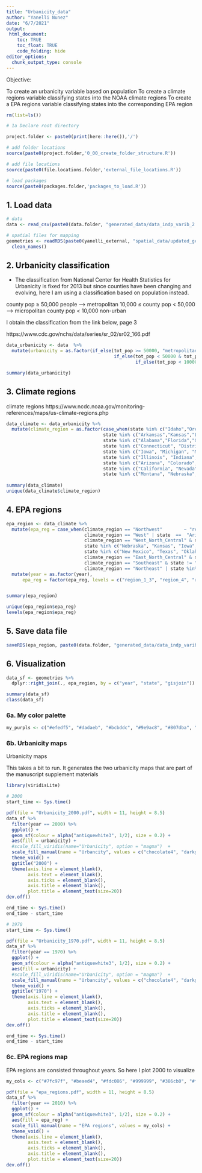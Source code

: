 ```yaml
---
title: "Urbanicity_data"
author: "Yanelli Nunez"
date: "6/7/2021"
output:
 html_document:
    toc: TRUE
    toc_float: TRUE
    code_folding: hide
editor_options: 
  chunk_output_type: console
---
```


Objective:

To create an urbanicity variable based on population
To create a climate regions variable classifying states into the NOAA climate regions
To create a EPA regions variable classifying states into the corresponding EPA region


```r

rm(list=ls())

# 1a Declare root directory

project.folder <- paste0(print(here::here()),'/')

# add folder locations
source(paste0(project.folder,'0_00_create_folder_structure.R'))

# add file locations
source(paste0(file.locations.folder,'external_file_locations.R'))

# load packages
source(paste0(packages.folder,'packages_to_load.R'))


```

## 1. Load data

```r

# data
data <- read_csv(paste0(data.folder, "generated_data/data_indp_varib_2.csv")) 

# spatial files for mapping 
geometries <- readRDS(paste0(yanelli_external, "spatial_data/updated_generated_files/geometries_counties.rds")) %>%
  clean_names() 

```


## 2. Urbanicity classification

- The classification from National Center for Health Statistics for Urbanicity is fixed for 2013 but since counties have been changing and evolving, here I am using a classification based on population instead. 

county pop ≥ 50,000 people --> metropolitan
10,000 ≤ county pop < 50,000 --> micropolitan
county pop < 10,000 non-urban

I obtain the classification from the link below, page 3

https://www.cdc.gov/nchs/data/series/sr_02/sr02_166.pdf


```r

data_urbanicity <- data  %>%
  mutate(urbanicity = as.factor(if_else(tot_pop >= 50000, "metropolitan",
                                        if_else(tot_pop < 50000 & tot_pop >= 10000, "micropolitan",
                                                if_else(tot_pop < 10000, "non-urban", "metropolitan")))))

summary(data_urbanicity)

```

## 3. Climate regions

climate regions https://www.ncdc.noaa.gov/monitoring-references/maps/us-climate-regions.php

```r

data_climate <- data_urbanicity %>%
  mutate(climate_region = as.factor(case_when(state %in% c("Idaho","Oregon","Washington") ~ "Northwest",
                                    state %in% c("Arkansas","Kansas","Louisiana","Mississippi","Oklahoma","Texas") ~ "South",
                                    state %in% c("Alabama","Florida","Georgia", "North Carolina", "South Carolina", "Virginia") ~ "Southeast",
                                    state %in% c("Connecticut", "District Of Columbia", "Delaware", "Maine", "Maryland", "Massachusetts", "New Hampshire", "New Jersey", "New York", "Pennsylvania", "Rhode Island", "Vermont") ~ "Northeast",
                                    state %in% c("Iowa", "Michigan", "Minnesota", "Wisconsin") ~ "East_North_Central",
                                    state %in% c("Illinois", "Indiana", "Kentucky", "Missouri", "Ohio", "Tennessee", "West Virginia") ~ "Central",
                                    state %in% c("Arizona", "Colorado", "New Mexico", "Utah") ~ "Southwest",
                                    state %in% c("California", "Nevada") ~ "West",
                                    state %in% c("Montana", "Nebraska", "North Dakota", "South Dakota", "Wyoming") ~ "West_North_Central")))
                                    
summary(data_climate)
unique(data_climate$climate_region)

```

## 4. EPA regions

```r

epa_region <- data_climate %>%
  mutate(epa_reg = case_when(climate_region == "Northwest"        ~ "region_10",
                             climate_region == "West" | state  ==  "Arizona" ~ "region_9",
                             climate_region == "West_North_Central" & state != "Nebraska" | state %in% c("Utah", "Colorado") ~ "region_8",
                             state %in% c("Nebraska", "Kansas", "Iowa", "Missouri") ~ "region_7",
                             state %in% c("New Mexico", "Texas", "Oklahoma", "Arkansas", "Louisiana") ~ "region_6",
                             climate_region == "East_North_Central" & state != "Iowa" | state %in% c("Illinois", "Ohio", "Indiana") ~ "region_5",
                             climate_region == "Southeast" & state != "Virginia" | state %in% c("Mississippi", "Tennessee", "Kentucky")  ~ "region_4",
                             climate_region == "Northeast" | state %in% c("Virginia", "West Virginia") ~ "region_1_3")) %>%
  mutate(year = as.factor(year), 
      epa_reg = factor(epa_reg, levels = c("region_1_3", "region_4", "region_5", "region_6", "region_7", "region_8", "region_9", "region_10")))


summary(epa_region)

unique(epa_region$epa_reg)
levels(epa_region$epa_reg)
```

## 5. Save data file 

```r

saveRDS(epa_region, paste0(data.folder, "generated_data/data_indp_varib_3.rds")) 

```

## 6. Visualization

```r

data_sf <- geometries %>%
  dplyr::right_join(., epa_region, by = c("year", "state", "gisjoin"))

summary(data_sf)
class(data_sf)
```

### 6a. My color palette 

```r

my_purpls <- c("#efedf5", "#dadaeb", "#bcbddc", "#9e9ac8", "#807dba", "#6a51a3", "#54278f", "#3f007d", "#1D0633", "#000000")

```

### 6b. Urbanicity maps

Urbanicity maps

This takes a bit to run. It generates the two urbanicity maps that are part of the manuscript supplement materials

```r

library(viridisLite)

# 2000
start_time <- Sys.time()    

pdf(file = "Urbanicity_2000.pdf", width = 11, height = 8.5)
data_sf %>%
  filter(year == 2000) %>%
  ggplot() +
  geom_sf(colour = alpha("antiquewhite3", 1/2), size = 0.2) +
  aes(fill = urbanicity) +
  #scale_fill_viridis(name="Urbanicity", option = "magma")  +
  scale_fill_manual(name = "Urbancity", values = c("chocolate4", "darkgoldenrod3", "chartreuse4")) +
  theme_void() +
  ggtitle("2000") +
  theme(axis.line = element_blank(), 
        axis.text = element_blank(),
        axis.ticks = element_blank(), 
        axis.title = element_blank(),
        plot.title = element_text(size=20)) 
dev.off()

end_time <- Sys.time()
end_time - start_time  

# 1970
start_time <- Sys.time()    

pdf(file = "Urbanicity_1970.pdf", width = 11, height = 8.5)
data_sf %>%
  filter(year == 1970) %>%
  ggplot() +
  geom_sf(colour = alpha("antiquewhite3", 1/2), size = 0.2) +
  aes(fill = urbanicity) +
  #scale_fill_viridis(name="Urbanicity", option = "magma")  +
  scale_fill_manual(name = "Urbancity", values = c("chocolate4", "darkgoldenrod3", "chartreuse4")) +
  theme_void() +
  ggtitle("1970") +
  theme(axis.line = element_blank(), 
        axis.text = element_blank(),
        axis.ticks = element_blank(), 
        axis.title = element_blank(),
        plot.title = element_text(size=20)) 
dev.off()

end_time <- Sys.time()
end_time - start_time  
```


### 6c. EPA regions map

EPA regions are consisted throughout years. So here I plot 2000 to visualize

```r

my_cols <- c("#7fc97f", "#beaed4", "#fdc086", "#999999", "#386cb0", "#f0027f", "#bf5b17", "#377eb8", "#a65628")

pdf(file = "epa_regions.pdf", width = 11, height = 8.5)
data_sf %>%
  filter(year == 2010) %>%
  ggplot() +
  geom_sf(colour = alpha("antiquewhite3", 1/2), size = 0.2) +
  aes(fill = epa_reg) +
  scale_fill_manual(name = "EPA regions", values = my_cols) +
  theme_void() +
  theme(axis.line = element_blank(), 
        axis.text = element_blank(),
        axis.ticks = element_blank(), 
        axis.title = element_blank(),
        plot.title = element_text(size=20)) 
dev.off()

```

